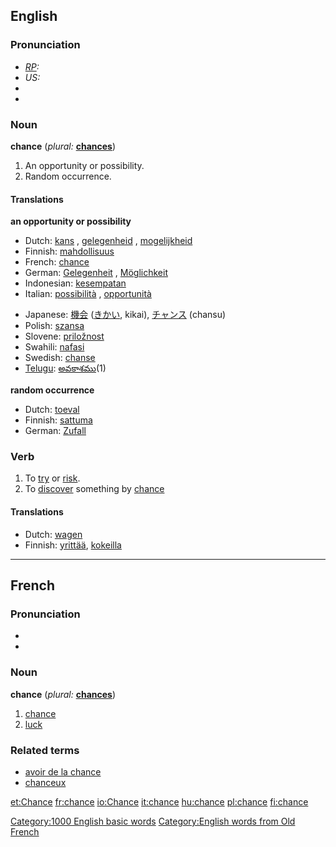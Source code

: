 ==English==

{{rank|filled|visit|follow|639|chance|happened|broken|trouble}}

===Pronunciation===
* ''[[RP]]:'' {{IPA|/tʃɑːns/}}
* ''US:'' {{IPA|/tʃæns/}}
* {{audio|en-uk-chance.ogg|Audio (UK)}}
* {{audio|en-us-chance.ogg|Audio (US)}}

===Noun===
'''chance'''  (''plural:'' '''[[chances]]''')
# An opportunity or possibility.
# Random occurrence.

====Translations====
'''an opportunity or possibility'''
{{top}}
*Dutch: [[kans]] {{f}}, [[gelegenheid]] {{f}}, [[mogelijkheid]] {{f}}
*Finnish: [[mahdollisuus]]
*French: [[chance]]
*German: [[Gelegenheit]] {{f}}, [[Möglichkeit]] {{f}}
*Indonesian: [[sempat|kesempatan]]
*Italian: [[possibilità]] {{f}}, [[opportunità]] {{f}}
{{mid}}
*Japanese: [[機会]] ([[きかい]], kikai), [[チャンス]] (chansu)
*Polish: [[szansa]] {{f}}
*Slovene: [[priložnost]] {{f}}
*Swahili: [[nafasi]]
*Swedish: [[chanse]]
*[[Telugu]]: [[అవకాశము]](1)
{{bottom}}

'''random occurrence'''
{{top}}
*Dutch: [[toeval]] {{n}}
*Finnish: [[sattuma]]
*German: [[Zufall]] {{m}}
{{mid}}
{{bottom}}

===Verb===
{{en-infl-reg-other-e|chanc|e}}
# To [[try]] or [[risk]].
# To [[discover]] something by [[chance]]

====Translations====
{{top}}
*Dutch: [[wagen]] {{n}}
*Finnish: [[yrittää]], [[kokeilla]]
{{mid}}
{{bottom}}

[[Category:1000 English basic words]]

----

==French==
===Pronunciation===
* {{IPA|/ʃɑ̃s/}}
* {{audio|Fr-Chance-fr-Paris.ogg|Audio (FR)}}

===Noun===
'''chance'''  (''plural:'' '''[[chances]]''')
# [[chance]]
# [[luck]]

===Related terms===
* [[avoir de la chance]]
* [[chanceux]]
[[Category:English words from Old French]]
[[et:Chance]]
[[fr:chance]]
[[io:Chance]]
[[it:chance]]
[[hu:chance]]
[[pl:chance]]
[[fi:chance]]